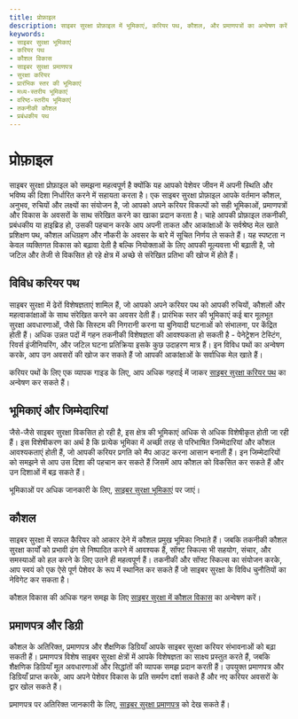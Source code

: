 ```yaml
---
title: प्रोफ़ाइल
description: साइबर सुरक्षा प्रोफ़ाइल में भूमिकाएं, करियर पथ, कौशल, और प्रमाणपत्रों का अन्वेषण करें।
keywords:
- साइबर सुरक्षा भूमिकाएं
- करियर पथ
- कौशल विकास
- साइबर सुरक्षा प्रमाणपत्र
- सुरक्षा करियर
- प्रारंभिक स्तर की भूमिकाएं
- मध्य-स्तरीय भूमिकाएं
- वरिष्ठ-स्तरीय भूमिकाएं
- तकनीकी कौशल
- प्रबंधकीय पथ
---
```


# प्रोफ़ाइल

साइबर सुरक्षा प्रोफ़ाइल को समझना महत्वपूर्ण है क्योंकि यह आपको पेशेवर जीवन में अपनी स्थिति और भविष्य की दिशा निर्धारित करने में सहायता करता है। एक साइबर सुरक्षा प्रोफ़ाइल आपके वर्तमान कौशल, अनुभव, रुचियों और लक्ष्यों का संयोजन है, जो आपको अपने करियर विकल्पों को सही भूमिकाओं, प्रमाणपत्रों और विकास के अवसरों के साथ संरेखित करने का खाका प्रदान करता है। चाहे आपकी प्रोफ़ाइल तकनीकी, प्रबंधकीय या हाइब्रिड हो, उसकी पहचान करके आप अपनी ताकत और आकांक्षाओं के सर्वश्रेष्ठ मेल खाते प्रशिक्षण पथ, कौशल अधिग्रहण और नौकरी के अवसर के बारे में सूचित निर्णय ले सकते हैं। यह स्पष्टता न केवल व्यक्तिगत विकास को बढ़ावा देती है बल्कि नियोक्ताओं के लिए आपकी मूल्यवत्ता भी बढ़ाती है, जो जटिल और तेजी से विकसित हो रहे क्षेत्र में अच्छे से संरेखित प्रतिभा की खोज में होते हैं।

## विविध करियर पथ

साइबर सुरक्षा में ढेरों विशेषज्ञताएं शामिल हैं, जो आपको अपने करियर पथ को आपकी रुचियों, कौशलों और महत्वाकांक्षाओं के साथ संरेखित करने का अवसर देती हैं। प्रारंभिक स्तर की भूमिकाएं कई बार मूलभूत सुरक्षा अवधारणाओं, जैसे कि सिस्टम की निगरानी करना या बुनियादी घटनाओं को संभालना, पर केंद्रित होती हैं। अधिक उन्नत पदों में गहन तकनीकी विशेषज्ञता की आवश्यकता हो सकती है - पेनेट्रेशन टेस्टिंग, रिवर्स इंजीनियरिंग, और जटिल घटना प्रतिक्रिया इसके कुछ उदाहरण मात्र हैं। इन विविध पथों का अन्वेषण करके, आप उन अवसरों की खोज कर सकते हैं जो आपकी आकांक्षाओं के सर्वाधिक मेल खाते हैं।

करियर पथों के लिए एक व्यापक गाइड के लिए, आप अधिक गहराई में जाकर [साइबर सुरक्षा करियर पथ](career/profile/career_paths) का अन्वेषण कर सकते हैं।

## भूमिकाएं और जिम्मेदारियां

जैसे-जैसे साइबर सुरक्षा विकसित हो रही है, इस क्षेत्र की भूमिकाएं अधिक से अधिक विशेषीकृत होती जा रही हैं। इस विशेषीकरण का अर्थ है कि प्रत्येक भूमिका में अच्छी तरह से परिभाषित जिम्मेदारियां और कौशल आवश्यकताएं होती हैं, जो आपकी करियर प्रगति को मैप आउट करना आसान बनाती हैं। इन जिम्मेदारियों को समझने से आप उस दिशा की पहचान कर सकते हैं जिसमें आप कौशल को विकसित कर सकते हैं और उन दिशाओं में बढ़ सकते हैं।

भूमिकाओं पर अधिक जानकारी के लिए, [साइबर सुरक्षा भूमिकाएं](career/profile/roles) पर जाएं।

## कौशल

साइबर सुरक्षा में सफल कैरियर को आकार देने में कौशल प्रमुख भूमिका निभाते हैं। जबकि तकनीकी कौशल सुरक्षा कार्यों को प्रभावी ढंग से निष्पादित करने में आवश्यक हैं, सॉफ्ट स्किल्स भी सहयोग, संचार, और समस्याओं को हल करने के लिए उतने ही महत्वपूर्ण हैं। तकनीकी और सॉफ्ट स्किल्स का संयोजन करके, आप स्वयं को एक ऐसे पूर्ण पेशेवर के रूप में स्थानित कर सकते हैं जो साइबर सुरक्षा के विविध चुनौतियों का नेविगेट कर सकता है।

कौशल विकास की अधिक गहन समझ के लिए [साइबर सुरक्षा में कौशल विकास](career/profile/skill_development) का अन्वेषण करें।

## प्रमाणपत्र और डिग्री

कौशल के अतिरिक्त, प्रमाणपत्र और शैक्षणिक डिग्रियाँ आपके साइबर सुरक्षा करियर संभावनाओं को बढ़ा सकती हैं। प्रमाणपत्र विशेष साइबर सुरक्षा क्षेत्रों में आपके विशेषज्ञता का साक्ष्य प्रस्तुत करते हैं, जबकि शैक्षणिक डिग्रियाँ मूल अवधारणाओं और सिद्धांतों की व्यापक समझ प्रदान करती हैं। उपयुक्त प्रमाणपत्र और डिग्रियाँ प्राप्त करके, आप अपने पेशेवर विकास के प्रति समर्पण दर्शा सकते हैं और नए करियर अवसरों के द्वार खोल सकते हैं।

प्रमाणपत्र पर अतिरिक्त जानकारी के लिए, [साइबर सुरक्षा प्रमाणपत्र](career/profile/certifications) को देख सकते हैं।
